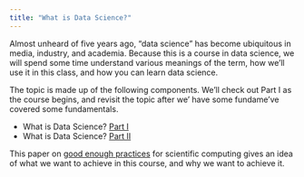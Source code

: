 ```yaml
---
title: "What is Data Science?"
---
```


Almost unheard of five years ago, "data science" has become ubiquitous in media, industry, and academia. Because this is a course in data science, we will spend some time understand various meanings of the term, how we'll use it in this class, and how you can learn data science.

The topic is made up of the following components. We'll check out Part I as the course begins, and revisit the topic after we' have some fundame've covered some fundamentals.

* What is Data Science? [Part I](what_is_ds_i.html)
* What is Data Science? [Part II](what_is_ds_ii.html)

This paper on [good enough practices](http://journals.plos.org/ploscompbiol/article?id=10.1371/journal.pcbi.1005510) for scientific computing gives an idea of what we want to achieve in this course, and why we want to achieve it. 
